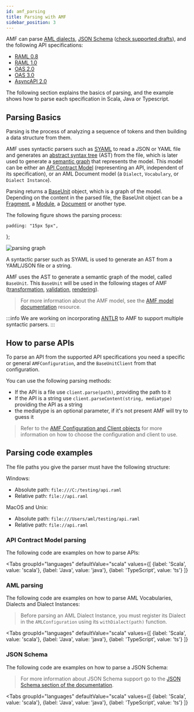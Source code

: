 ```yaml
---
id: amf_parsing
title: Parsing with AMF
sidebar_position: 3
---
```


AMF can parse [AML dialects](https://aml-org.github.io/aml-spec/dialects), [JSON Schema](https://json-schema.org/) ([check supported drafts](/docs/related-docs/json_schema_document)), and the following API specifications:

- [RAML 0.8](https://github.com/raml-org/raml-spec/blob/master/versions/raml-08/raml-08.md)
- [RAML 1.0](https://github.com/raml-org/raml-spec/blob/master/versions/raml-10/raml-10.md)
- [OAS 2.0](https://github.com/OAI/OpenAPI-Specification/blob/master/versions/2.0.md)
- [OAS 3.0](https://github.com/OAI/OpenAPI-Specification/blob/master/versions/3.0.3.md)
- [AsyncAPI 2.0](https://github.com/asyncapi/spec/blob/2.0.0/versions/2.0.0/asyncapi.md)

The following section explains the basics of parsing, and the example shows how to parse each specification in Scala, Java or Typescript.


## Parsing Basics
Parsing is the process of analyzing a sequence of tokens and then building a data structure from them.

AMF uses syntactic parsers such as [SYAML](https://github.com/aml-org/syaml) to read a JSON or YAML file and generates
an [abstract syntax tree](https://en.wikipedia.org/wiki/Abstract_syntax_tree) (AST) from the file,
which is later used to generate a [semantic graph](https://en.wikipedia.org/wiki/Abstract_semantic_graph) that represents the model.
This model can be either an [API Contract Model](amf_model) (representing an API, independent of its specification),
or an AML Document model (a `Dialect`, `Vocabulary`, or `Dialect Instance`).

Parsing returns a [BaseUnit](https://github.com/aml-org/amf/blob/develop/documentation/model.md#baseunit) object, which is a graph of the model.
Depending on the content in the parsed file, the BaseUnit object can be a [Fragment](https://github.com/aml-org/amf/blob/develop/documentation/model.md#fragment),
a [Module](https://github.com/aml-org/amf/blob/develop/documentation/model.md#module),
a [Document](https://github.com/aml-org/amf/blob/develop/documentation/model.md#document) or another type.

The following figure shows the parsing process:

    padding: "15px 5px",
};

<div className="container">
<div className='row'>
<div style={myStyle} className='col col--6'>

![parsing graph](../../assets/images/amf/parsing-graph.png)

</div>
<div style={myStyle} className='col col--6'>

A syntactic parser such as SYAML is used to generate an AST from a YAML/JSON file or a string.

AMF uses the AST to generate a semantic graph of the model, called `BaseUnit`.
This `BaseUnit` will be used in the following stages of AMF
([transformation](amf_transformation), [validation](amf_validation), [rendering](amf_rendering)).

> For more information about the AMF model, see the [AMF model documentation](amf_model) resource.

</div>
</div>
</div>

:::info
We are working on incorporating [ANTLR](https://www.antlr.org/) to AMF to support multiple syntactic parsers.
:::


## How to parse APIs
To parse an API from the supported API specifications you need a specific or general `AMFConfiguration`,
and the `BaseUnitClient` from that configuration.

You can use the following parsing methods:
- If the API is a file use `client.parse(path)`, providing the path to it
- If the API is a string use `client.parseContent(string, mediatype)` providing the API as a string
- the mediatype is an optional parameter, if it's not present AMF will try to guess it

> Refer to the [AMF Configuration and Client objects](amf_configuration)
for more information on how to choose the configuration and client to use.

## Parsing code examples
The file paths you give the parser must have the following structure:

Windows:
- Absolute path: `file:///C:/testing/api.raml`
- Relative path: `file://api.raml`

MacOS and Unix:
- Absolute path: `file:///Users/aml/testing/api.raml`
- Relative path: `file://api.raml`

### API Contract Model parsing
The following code are examples on how to parse APIs:


<Tabs
    groupId="languages"
    defaultValue="scala"
    values={[
        {label: 'Scala', value: 'scala'},
        {label: 'Java', value: 'java'},
        {label: 'TypeScript', value: 'ts'}
    ]}
>

<TabItem value="scala">
    <CodeGetter
        language='scala'
        example='ParsingTest.scala'
    />
</TabItem>
<TabItem value="java">
    <CodeGetter
        language='java'
        example='ParsingTest.java'
    />
</TabItem>
<TabItem value="ts">
    <CodeGetter
        language='ts'
        example='parsing.spec.ts'
    />
</TabItem>
</Tabs>

### AML parsing
The following code are examples on how to parse AML Vocabularies, Dialects and Dialect Instances:


>Before parsing an AML Dialect Instance, you must register its Dialect in the `AMLConfiguration` using its `withDialect(path)` function.

<Tabs
    groupId="languages"
    defaultValue="scala"
    values={[
        {label: 'Scala', value: 'scala'},
        {label: 'Java', value: 'java'},
        {label: 'TypeScript', value: 'ts'}
    ]}
>

<TabItem value="scala">
    <CodeGetter
        language='scala'
        example='AMLTest.scala'
    />
</TabItem>
<TabItem value="java">
    <CodeGetter
        language='java'
        example='AMLTest.java'
    />
</TabItem>
<TabItem value="ts">
    <CodeGetter
        language='ts'
        example='aml.spec.ts'
    />
</TabItem>
</Tabs>

### JSON Schema
The following code are examples on how to parse a JSON Schema:

>For more information about JSON Schema support go to the [JSON Schema section of the documentation](/docs/related-docs/json_schema_document).


<Tabs
    groupId="languages"
    defaultValue="scala"
    values={[
        {label: 'Scala', value: 'scala'},
        {label: 'Java', value: 'java'},
        {label: 'TypeScript', value: 'ts'}
    ]}
>

<TabItem value="scala">
    <CodeGetter
        language='scala'
        example='JSONSchemaParsingTest.scala'
    />
</TabItem>
<TabItem value="java">
    <CodeGetter
        language='java'
        example='JSONSchemaParsingTest.java'
    />
</TabItem>
<TabItem value="ts">
    <CodeGetter
        language='ts'
        example='json.schema.parsing.ts'
    />
</TabItem>
</Tabs>